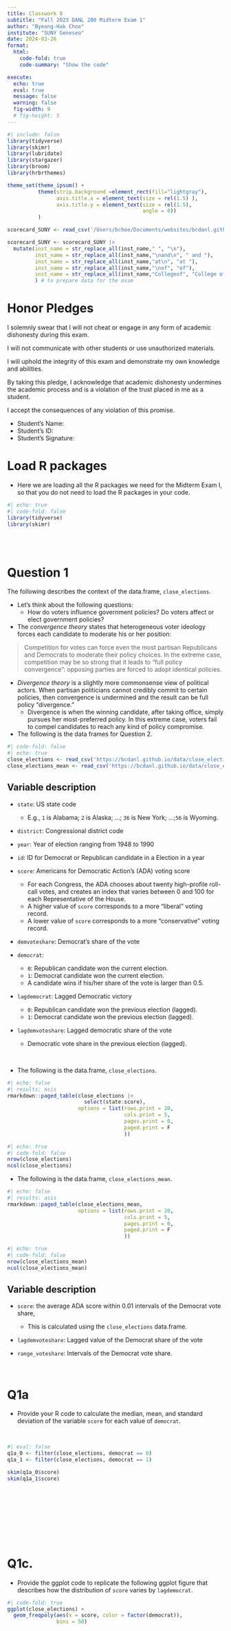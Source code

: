 ```yaml
---
title: Classwork 8 
subtitle: "Fall 2023 DANL 200 Midterm Exam 1"
author: "Byeong-Hak Choe"
institute: "SUNY Geneseo"
date: 2024-03-26
format: 
  html:
    code-fold: true      
    code-summary: "Show the code"

execute:
  echo: true
  eval: true
  message: false
  warning: false
  fig-width: 9
  # fig-height: 5
---
```

```r
#| include: false
library(tidyverse)
library(skimr)
library(lubridate)
library(stargazer)
library(broom)
library(hrbrthemes)

theme_set(theme_ipsum() +
          theme(strip.background =element_rect(fill="lightgray"),
                axis.title.x = element_text(size = rel(1.5) ),
                axis.title.y = element_text(size = rel(1.5),
                                            angle = 0))
          )

scorecard_SUNY <- read_csv('/Users/bchoe/Documents/websites/bcdanl.github.io/data/scorecard_SUNY.csv')

scorecard_SUNY <- scorecard_SUNY |> 
  mutate(inst_name = str_replace_all(inst_name," ", "\n"),
         inst_name = str_replace_all(inst_name,"\nand\n", " and "),
         inst_name = str_replace_all(inst_name,"at\n", "at "),
         inst_name = str_replace_all(inst_name,"\nof", "of"),
         inst_name = str_replace_all(inst_name,"Collegeof", "College of"),
         ) # to prepare data for the exam
```

# Honor Pledges

I solemnly swear that I will not cheat or engage in any form of academic dishonesty during this exam. 

I will not communicate with other students or use unauthorized materials. 

I will uphold the integrity of this exam and demonstrate my own knowledge and abilities.

By taking this pledge, I acknowledge that academic dishonesty undermines the academic process and is a violation of the trust placed in me as a student. 

I accept the consequences of any violation of this promise.

- Student's Name: 
- Student's ID: 
- Student's Signature: 



# Load R packages
- Here we are loading all the R packages we need for the Midterm Exam I, so that you do not need to load the R packages in your code.
```r
#| echo: true
#| code-fold: false
library(tidyverse)
library(skimr)
```


<br><br>

# Question 1

The following describes the context of the data.frame, `close_elections`.

- Let's think about the following questions: 
  - How do voters influence government policies? Do voters affect or elect government policies?

- The *convergence theory* states that heterogeneous voter ideology forces each candidate to moderate his or her position:

> Competition for votes can force even the most partisan Republicans and Democrats to moderate their policy choices. In the extreme case, competition may be so strong that it leads to “full policy convergence”: opposing parties are forced to adopt identical policies. 


- *Divergence theory* is a slightly more commonsense view of political actors. When partisan politicians cannot credibly commit to certain policies, then convergence is undermined and the result can be full policy “divergence.” 
  - Divergence is when the winning candidate, after taking office, simply pursues her most-preferred policy. In this extreme case, voters fail to compel candidates to reach any kind of policy compromise.




- The following is the data frames for Question 2.

```r
#| code-fold: false
#| echo: true
close_elections <- read_csv('https://bcdanl.github.io/data/close_elections.csv')
close_elections_mean <- read_csv('https://bcdanl.github.io/data/close_elections_mean.csv')
```

## Variable description
- `state`: US state code 
  - E.g., `1` is Alabama; `2` is Alaska; ...; `36` is New York; ...;`56` is Wyoming. 


- `district`: Congressional district code


- `year`: Year of election ranging from 1948 to 1990


- `id`: ID for Democrat or Republican candidate in a Election in a year 
  

- `score`: Americans for Democratic Action's (ADA) voting score 
  - For each Congress, the ADA chooses about twenty high-profile roll-call votes, and creates an index that varies between 0 and 100 for each Representative of the House.
  - A higher value of `score` corresponds to a more “liberal” voting record.
  - A lower value of `score` corresponds to a more “conservative” voting record.


- `demvoteshare`: Democrat's share of the vote


- `democrat`: 
  - `0`: Republican candidate won the current election.
  - `1`: Democrat candidate won the current election.
  - A candidate wins if his/her share of the vote is larger than 0.5.


- `lagdemocrat`: Lagged Democratic victory
  - `0`: Republican candidate won the previous election (lagged).
  - `1`: Democrat candidate won the previous election (lagged).


- `lagdemvoteshare`: Lagged democratic share of the vote
  - Democratic vote share in the previous election (lagged).
  


<br>


- The following is the data.frame, `close_elections`.
```r
#| echo: false
#| results: asis
rmarkdown::paged_table(close_elections |> 
                         select(state:score),
                       options = list(rows.print = 20,
                                      cols.print = 5,
                                      pages.print = 0,
                                      paged.print = F
                                      )) 
```



```r
#| echo: true
#| code-fold: false
nrow(close_elections)
ncol(close_elections)
```



- The following is the data.frame, `close_elections_mean`.

```r
#| echo: false
#| results: asis
rmarkdown::paged_table(close_elections_mean,
                       options = list(rows.print = 20,
                                      cols.print = 5,
                                      pages.print = 0,
                                      paged.print = F
                                      )) 
```


```r
#| echo: true
#| code-fold: false
nrow(close_elections_mean)
ncol(close_elections_mean)
```



## Variable description
- `score`: the average ADA score within 0.01 intervals of the Democrat vote share, 
  - This is calculated using the `close_elections` data.frame.


- `lagdemvoteshare`: Lagged value of the Democrat share of the vote


- `range_voteshare`: Intervals of the Democrat vote share.

<br>



# Q1a
- Provide your R code to calculate the median, mean, and standard deviation of the variable `score` for each value of `democrat`.

<br>



```r
#| eval: false
q1a_0 <- filter(close_elections, democrat == 0)
q1a_1 <- filter(close_elections, democrat == 1)

skim(q1a_0$score)
skim(q1a_1$score)
```

<br><br><br><br><br><br><br>



# Q1c.
- Provide the ggplot code to replicate the following ggplot figure that describes how the distribution of `score` varies by `lagdemocrat`.


```r
#| code-fold: true
ggplot(close_elections) +
  geom_freqpoly(aes(x = score, color = factor(democrat)),
                bins = 50) 
```

<br>



<br><br><br><br><br><br><br>

# Q1d.
- Provide the ggplot code to replicate the following ggplot figure that describes how the relationship between `lagdemvoteshare` and `score` varies by `lagdemocrat`.
  - The curves in the figure fit into data points of `lagdemvoteshare` and `score` in data.frame `close_elections` grouped by `lagdemocrat`.
  - The points in the figure are from data.frame `close_elections_mean`.

```r
#| code-fold: true
ggplot(close_elections, 
       aes(x = lagdemvoteshare, y = score)) +
  geom_point(data = close_elections_mean,
             aes(x = lagdemvoteshare, y = score), 
             size = .75) +
  geom_smooth(aes(group = lagdemocrat)) +
  geom_smooth(aes(group = lagdemocrat), 
              method = lm, color = "red") +
  geom_vline(xintercept = 0.5) + # we did not cover this
  xlim(0,1) + ylim(0,100)  # we did not cover this
```

<br>



<br><br><br><br><br><br><br><br><br>



# Q1e.

- Let's focus on the margins of a close election race (`lagdemvoteshare` around `50`).
  - That is, compare a district where the Democrat candidate barely lost at time `t-1` (for example, vote share of 49.5 percent), with a district where the Democrat candidate barely won at time `t-1` (for example, vote share of 50.5 percent).


- Considering the context of the data.frame, `close_elections`, make a detailed comment on the following questions:
  - What does the discontinuity in the visualization mean? What source would contribute to this gap?
  - Who are driving policy making? Voters or politicians?

<br>



<br><br><br><br><br><br><br>




# Question 2

The following is the data.frame for Question 2.

```r
#| code-fold: false
#| echo: true
#| eval: false
scorecard_SUNY <- read_csv('/Users/bchoe/Documents/websites/bcdanl.github.io/data/scorecard_SUNY.csv')

```

## Variable description
- `inst_name`: Name of the SUNY college or university


- `geneseo`
  - `TRUE` if the value of `inst_name` is `Geneseo`; 
  - `FALSE` otherwise.


- `year`: Year in which outcomes are measured.


- `earnings_med`: Median earnings among students (a) who received federal financial aid, (b) who began as undergraduates at the institution ten years prior, (c) with positive yearly earnings.

<br>


- The following is the data.frame, `scorecard_SUNY`.

```r
#| echo: false
#| results: asis
rmarkdown::paged_table(scorecard_SUNY,
                       options = list(rows.print = 20,
                                      cols.print = 5,
                                      pages.print = 0,
                                      paged.print = F
                                      )) 
```

```r
#| echo: true
#| code-fold: false
nrow(scorecard_SUNY)
ncol(scorecard_SUNY)

# table() counts the number of observations for each value in a variable
table(scorecard_SUNY$inst_name) 
table(scorecard_SUNY$geneseo)
table(scorecard_SUNY$year)
```

<br><br><br><br><br><br><br><br><br><br><br>

## Q2a.
- Provide ggplot code to replicate the following visualization that describes how the time trend of `earnings_med` varies by `inst_name`.

```r
#| code-fold: true
#| fig-height: 15



ggplot(data = scorecard_SUNY,
       mapping = aes(x = year, 
                       y = earnings_med)) +
  geom_line(mapping = aes(color = geneseo),
            show.legend = F,
            linewidth = 3) +
  geom_point(size = 1.5) +
  geom_vline(aes(xintercept = 2012), 
             linetype = 3,
             color = 'red') +
  facet_wrap(. ~ inst_name, nrow = 5) +
  theme(strip.text = element_text(size = rel(1)),
        axis.text.x = element_text(angle = 45,
                                   size = rel(1)))
```

<br>



<br><br><br><br><br><br><br><br>

## Q2b.
- Interpret the visualization in Q2a.

<br>



<br><br><br><br><br><br><br>




# Question 3

The following is the data.frame for Question 3.

```r
#| code-fold: false
#| echo: true
sales_df_sum <- read_csv("https://bcdanl.github.io/data/sales_df_sum.csv")
```


## Variable description

- `borough`: The name of the NYC borough in which the property is located.

- `year`: Year the property sold.

- `n`: The number of the properties sold in a borough in a year.

- `sale_price`: Average price paid for the properties.

<br>

- The following is the data.frame, `sales_df`.

```r
#| echo: false
#| results: asis

rmarkdown::paged_table(sales_df_sum,
                       options = list(rows.print = 20,
                                      cols.print = 5,
                                      pages.print = 0,
                                      paged.print = F
                                      )) 
```

```r
#| echo: true
#| code-fold: false

nrow(sales_df_sum)
ncol(sales_df_sum)
table(sales_df_sum$borough)
```

<br>

## Q3a.
- Provide ggplot code to replicate the following visualization that describes the yearly trend of `n`.


```r
#| code-fold: true
ggplot(data = sales_df_sum) +
  geom_col(aes(x = year, y = n)) +
  scale_x_continuous(breaks = seq(2005, 2022))  # we did not cover this
```

<br>



<br><br><br><br><br><br><br><br><br>

## Q3b.
- Provide ggplot code to replicate the following visualization that describes how the yearly trend of `sale_price` varies by `borough`.

```r
#| code-fold: true
ggplot(data = sales_df_sum,
       aes(x = year, y = sale_price)) +
  geom_bar(aes(fill = borough),
           stat = "identity",
           # position = "dodge",
           show.legend = F) +
  geom_line() +
  geom_point() +
  facet_wrap(borough ~., scales = "free_y") + 
  scale_y_comma() +   # we did not cover this
  scale_x_continuous(breaks = seq(2005, 2022, 2)) + # we did not cover this
  theme(axis.text.x = element_text(angle = 45,  # we did not cover this
                                   size = rel(.75),  # we did not cover this
                                   margin = margin(5,0,0,0)))  # we did not cover this
```

<br>



<br><br><br><br><br><br><br>


## Q3c.

Make a comment on the visualization in Q3a and Q3b.



<br><br><br><br><br><br><br><br><br>
